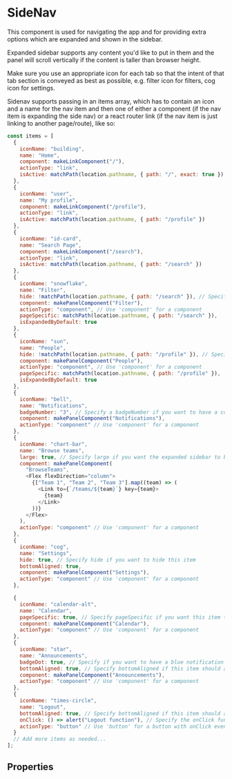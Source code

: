 
<Meta of={stories} />

# SideNav

This component is used for navigating the app and for providing extra options which are expanded and shown in the sidebar.

Expanded sidebar supports any content you'd like to put in them and the panel will scroll vertically if the content is taller than browser height.

Make sure you use an appropriate icon for each tab so that the intent of that tab section is conveyed as best as possible, e.g. filter icon for filters, cog icon for settings.

Sidenav supports passing in an items array, which has to contain an icon and a name for the nav item and then one of either a component (if the nav item is expanding the side nav) or a react router link (if the nav item is just linking to another page/route), like so:

```js run
const items = [
  {
    iconName: "building",
    name: "Home",
    component: makeLinkComponent("/"),
    actionType: "link",
    isActive: matchPath(location.pathname, { path: "/", exact: true })
  },
  {
    iconName: "user",
    name: "My profile",
    component: makeLinkComponent("/profile"),
    actionType: "link",
    isActive: matchPath(location.pathname, { path: "/profile" })
  },
  {
    iconName: "id-card",
    name: "Search Page",
    component: makeLinkComponent("/search"),
    actionType: "link",
    isActive: matchPath(location.pathname, { path: "/search" })
  },
  {
    iconName: "snowflake",
    name: "Filter",
    hide: !matchPath(location.pathname, { path: "/search" }), // Specify hide if you want to hide this item
    component: makePanelComponent("Filter"),
    actionType: "component", // Use 'component' for a component
    pageSpecific: matchPath(location.pathname, { path: "/search" }),
    isExpandedByDefault: true
  },
  {
    iconName: "sun",
    name: "People",
    hide: !matchPath(location.pathname, { path: "/profile" }), // Specify hide if you want to hide this item
    component: makePanelComponent("People"),
    actionType: "component", // Use 'component' for a component
    pageSpecific: matchPath(location.pathname, { path: "/profile" }),
    isExpandedByDefault: true
  },
  {
    iconName: "bell",
    name: "Notifications",
    badgeNumber: "3", // Specify a badgeNumber if you want to have a count on this item
    component: makePanelComponent("Notifications"),
    actionType: "component" // Use 'component' for a component
  },
  {
    iconName: "chart-bar",
    name: "Browse teams",
    large: true, // Specify large if you want the expanded sidebar to be wider
    component: makePanelComponent(
      "BrowseTeams",
      <Flex flexDirection="column">
        {["Team 1", "Team 2", "Team 3"].map((team) => (
          <Link to={`/teams/${team}`} key={team}>
            {team}
          </Link>
        ))}
      </Flex>
    ),
    actionType: "component" // Use 'component' for a component
  },
  {
    iconName: "cog",
    name: "Settings",
    hide: true, // Specify hide if you want to hide this item
    bottomAligned: true,
    component: makePanelComponent("Settings"),
    actionType: "component" // Use 'component' for a component
  },

  {
    iconName: "calendar-alt",
    name: "Calendar",
    pageSpecific: true, // Specify pageSpecific if you want this item to appear below a divider line separating common nav items from page/route specific items
    component: makePanelComponent("Calendar"),
    actionType: "component" // Use 'component' for a component
  },
  {
    iconName: "star",
    name: "Announcements",
    badgeDot: true, // Specify if you want to have a blue notification dot on this item
    bottomAligned: true, // Specify bottomAligned if this item should appear at bottom of SideNav
    component: makePanelComponent("Announcements"),
    actionType: "component" // Use 'component' for a component
  },
  {
    iconName: "times-circle",
    name: "Logout",
    bottomAligned: true, // Specify bottomAligned if this item should appear at bottom of SideNav
    onClick: () => alert("Logout function"), // Specify the onClick function for the button
    actionType: "button" // Use 'button' for a button with onClick event
  }
  // Add more items as needed...
];
```

<Canvas of={stories.SidebarNavigationV2} />

## Properties

<Controls component={SideNavV2} />
